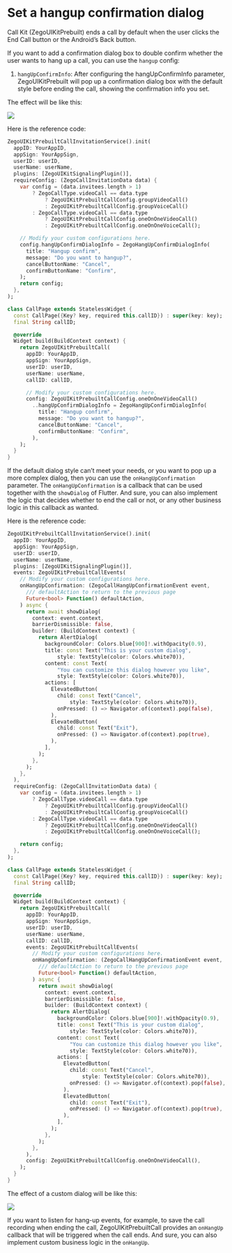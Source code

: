 # Set a hangup confirmation dialog

Call Kit (ZegoUIKitPrebuilt) ends a call by default when the user clicks the End Call button or the Android’s Back button.

If you want to add a confirmation dialog box to double confirm whether the user wants to hang up a call, you can use the <code>hangup</code> config:

1. <code>hangUpConfirmInfo</code>: After configuring the hangUpConfirmInfo parameter, ZegoUIKitPrebuilt will pop up a confirmation dialog box with the default style before ending the call, showing the confirmation info you set.

The effect will be like this:

<Frame width="256" height="auto" caption="">
  <img src="https://media-resource.spreading.io/5fa3f99cda659c8c9f2907cbb0242e6c/workspace86/hangup_confirm.gif" />
</Frame>


Here is the reference code:

<CodeGroup>


```dart title="With call invitation"
ZegoUIKitPrebuiltCallInvitationService().init(
  appID: YourAppID,
  appSign: YourAppSign,
  userID: userID,
  userName: userName,
  plugins: [ZegoUIKitSignalingPlugin()],
  requireConfig: (ZegoCallInvitationData data) {
    var config = (data.invitees.length > 1)
        ? ZegoCallType.videoCall == data.type
            ? ZegoUIKitPrebuiltCallConfig.groupVideoCall()
            : ZegoUIKitPrebuiltCallConfig.groupVoiceCall()
        : ZegoCallType.videoCall == data.type
            ? ZegoUIKitPrebuiltCallConfig.oneOnOneVideoCall()
            : ZegoUIKitPrebuiltCallConfig.oneOnOneVoiceCall();

    // Modify your custom configurations here.
    config.hangUpConfirmDialogInfo = ZegoHangUpConfirmDialogInfo(
      title: "Hangup confirm",
      message: "Do you want to hangup?",
      cancelButtonName: "Cancel",
      confirmButtonName: "Confirm",
    );
    return config;
  },
);
```

```dart title="Basic call"
class CallPage extends StatelessWidget {
  const CallPage({Key? key, required this.callID}) : super(key: key);
  final String callID;

  @override
  Widget build(BuildContext context) {
    return ZegoUIKitPrebuiltCall(
      appID: YourAppID,
      appSign: YourAppSign,
      userID: userID,
      userName: userName,
      callID: callID,

      // Modify your custom configurations here.
      config: ZegoUIKitPrebuiltCallConfig.oneOnOneVideoCall()
        ..hangUpConfirmDialogInfo = ZegoHangUpConfirmDialogInfo(
          title: "Hangup confirm",
          message: "Do you want to hangup?",
          cancelButtonName: "Cancel",
          confirmButtonName: "Confirm",
        ),
    );
  }
}
```

</CodeGroup>

If the default dialog style can’t meet your needs, or you want to pop up a more complex dialog, then you can use the <code>onHangUpConfirmation</code> parameter. The <code>onHangUpConfirmation</code> is a callback that can be used together with the <code>showDialog</code> of Flutter. And sure, you can also implement the logic that decides whether to end the call or not, or any other business logic in this callback as wanted.

Here is the reference code:

<CodeGroup>


```dart title="With call invitation"
ZegoUIKitPrebuiltCallInvitationService().init(
  appID: YourAppID,
  appSign: YourAppSign,
  userID: userID,
  userName: userName,
  plugins: [ZegoUIKitSignalingPlugin()],
  events: ZegoUIKitPrebuiltCallEvents(
    // Modify your custom configurations here.
    onHangUpConfirmation: (ZegoCallHangUpConfirmationEvent event,
      /// defaultAction to return to the previous page
      Future<bool> Function() defaultAction,
    ) async {
      return await showDialog(
        context: event.context,
        barrierDismissible: false,
        builder: (BuildContext context) {
          return AlertDialog(
            backgroundColor: Colors.blue[900]!.withOpacity(0.9),
            title: const Text("This is your custom dialog",
                style: TextStyle(color: Colors.white70)),
            content: const Text(
                "You can customize this dialog however you like",
                style: TextStyle(color: Colors.white70)),
            actions: [
              ElevatedButton(
                child: const Text("Cancel",
                    style: TextStyle(color: Colors.white70)),
                onPressed: () => Navigator.of(context).pop(false),
              ),
              ElevatedButton(
                child: const Text("Exit"),
                onPressed: () => Navigator.of(context).pop(true),
              ),
            ],
          );
        },
      );
    },
  ),
  requireConfig: (ZegoCallInvitationData data) {
    var config = (data.invitees.length > 1)
        ? ZegoCallType.videoCall == data.type
            ? ZegoUIKitPrebuiltCallConfig.groupVideoCall()
            : ZegoUIKitPrebuiltCallConfig.groupVoiceCall()
        : ZegoCallType.videoCall == data.type
            ? ZegoUIKitPrebuiltCallConfig.oneOnOneVideoCall()
            : ZegoUIKitPrebuiltCallConfig.oneOnOneVoiceCall();

    return config;
  },
);
```

```dart title="Basic call"
class CallPage extends StatelessWidget {
  const CallPage({Key? key, required this.callID}) : super(key: key);
  final String callID;

  @override
  Widget build(BuildContext context) {
    return ZegoUIKitPrebuiltCall(
      appID: YourAppID,
      appSign: YourAppSign,
      userID: userID,
      userName: userName,
      callID: callID,
      events: ZegoUIKitPrebuiltCallEvents(
        // Modify your custom configurations here.
        onHangUpConfirmation: (ZegoCallHangUpConfirmationEvent event,
          /// defaultAction to return to the previous page
          Future<bool> Function() defaultAction,
        ) async {
          return await showDialog(
            context: event.context,
            barrierDismissible: false,
            builder: (BuildContext context) {
              return AlertDialog(
                backgroundColor: Colors.blue[900]!.withOpacity(0.9),
                title: const Text("This is your custom dialog",
                    style: TextStyle(color: Colors.white70)),
                content: const Text(
                    "You can customize this dialog however you like",
                    style: TextStyle(color: Colors.white70)),
                actions: [
                  ElevatedButton(
                    child: const Text("Cancel",
                        style: TextStyle(color: Colors.white70)),
                    onPressed: () => Navigator.of(context).pop(false),
                  ),
                  ElevatedButton(
                    child: const Text("Exit"),
                    onPressed: () => Navigator.of(context).pop(true),
                  ),
                ],
              );
            },
          );
        },
      ),
      config: ZegoUIKitPrebuiltCallConfig.oneOnOneVideoCall(),
    );
  }
}
```

</CodeGroup>

The effect of a custom dialog will be like this:

<Frame width="256" height="auto" caption="">
  <img src="https://media-resource.spreading.io/5fa3f99cda659c8c9f2907cbb0242e6c/workspace86/hangup_custom.gif" />
</Frame>


If you want to listen for hang-up events, for example, to save the call recording when ending the call, ZegoUIKitPrebuiltCall provides an <code>onHangUp</code> callback that will be triggered when the call ends. And sure, you can also implement custom business logic in the <code>onHangUp</code>.
